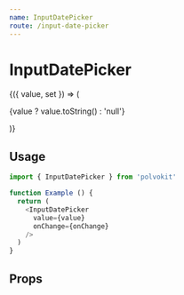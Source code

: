 ```yaml
---
name: InputDatePicker
route: /input-date-picker
---
```



# InputDatePicker

<Playground>
  <Value>
    {({ value, set }) => (
      <div style={{ height: 600 }}>
        <InputDatePicker
          value={value}
          onChange={set}
        />
        <p>
          {value ? value.toString() : 'null'}
        </p>
      </div>
    )}
  </Value>
</Playground>

## Usage

```js
import { InputDatePicker } from 'polvokit'

function Example () {
  return (
    <InputDatePicker
      value={value}
      onChange={onChange}
    />
  )
}
```

## Props

<PropsTable of={InputDatePicker} />
